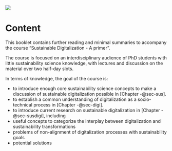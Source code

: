 ![](images/leaf_image.png)

# Content {.unnumbered}

This booklet contains further reading and minimal summaries to accompany the course "Sustainable Digitalization - A primer".

The course is focused on an interdisciplinary audience of PhD students with little sustainability science knowledge, with lectures and discussion on the material over two half-day slots.

In terms of knowledge, the goal of the course is:

-   to introduce enough core sustainability science concepts to make a discussion of sustainable digitalization possible in [Chapter -@sec-sus].
-   to establish a common understanding of digitalization as a socio-technical process in [Chapter -@sec-digi].
-   to introduce current research on sustainable digitalization in [Chapter -@sec-susdigi], including 
  - useful concepts to categorize the interplay between digitalization and sustainability transformations
  - problems of non-alignment of digitalization processes with sustainability goals
  - potential solutions
